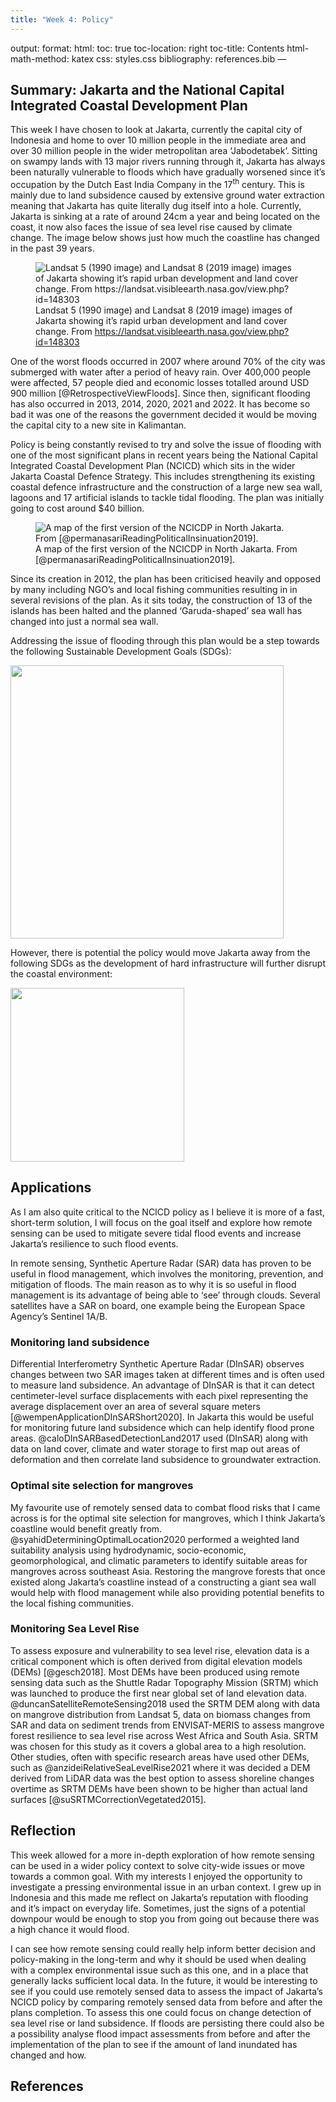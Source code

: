 ```yaml
---
title: "Week 4: Policy"
---
```


output: format: html: toc: true toc-location: right toc-title: Contents html-math-method: katex css: styles.css bibliography: references.bib ---

## Summary: Jakarta and the National Capital Integrated Coastal Development Plan

This week I have chosen to look at Jakarta, currently the capital city of Indonesia and home to over 10 million people in the immediate area and over 30 million people in the wider metropolitan area 'Jabodetabek'. Sitting on swampy lands with 13 major rivers running through it, Jakarta has always been naturally vulnerable to floods which have gradually worsened since it's occupation by the Dutch East India Company in the 17^th^ century. This is mainly due to land subsidence caused by extensive ground water extraction meaning that Jakarta has quite literally dug itself into a hole. Currently, Jakarta is sinking at a rate of around 24cm a year and being located on the coast, it now also faces the issue of sea level rise caused by climate change. The image below shows just how much the coastline has changed in the past 39 years.

![Landsat 5 (1990 image) and Landsat 8 (2019 image) images of Jakarta showing it's rapid urban development and land cover change. From <https://landsat.visibleearth.nasa.gov/view.php?id=148303>](jakarta_landcover.png){fig-align="center"}

One of the worst floods occurred in 2007 where around 70% of the city was submerged with water after a period of heavy rain. Over 400,000 people were affected, 57 people died and economic losses totalled around USD 900 million [@RetrospectiveViewFloods]. Since then, significant flooding has also occurred in 2013, 2014, 2020, 2021 and 2022. It has become so bad it was one of the reasons the government decided it would be moving the capital city to a new site in Kalimantan.

Policy is being constantly revised to try and solve the issue of flooding with one of the most significant plans in recent years being the National Capital Integrated Coastal Development Plan (NCICD) which sits in the wider Jakarta Coastal Defence Strategy. This includes strengthening its existing coastal defence infrastructure and the construction of a large new sea wall, lagoons and 17 artificial islands to tackle tidal flooding. The plan was initially going to cost around \$40 billion.

![A map of the first version of the NCICDP in North Jakarta. From [@permanasariReadingPoliticalInsinuation2019].](garuda_island.png){fig-align="center"}

Since its creation in 2012, the plan has been criticised heavily and opposed by many including NGO's and local fishing communities resulting in in several revisions of the plan. As it sits today, the construction of 13 of the islands has been halted and the planned 'Garuda-shaped' sea wall has changed into just a normal sea wall.

Addressing the issue of flooding through this plan would be a step towards the following Sustainable Development Goals (SDGs):

![](Screenshot%202024-02-01%20093141.png){fig-align="center" width="437"}

However, there is potential the policy would move Jakarta away from the following SDGs as the development of hard infrastructure will further disrupt the coastal environment:

![](Screenshot%202024-02-01%20093418.png){fig-align="center" width="278"}

## Applications

As I am also quite critical to the NCICD policy as I believe it is more of a fast, short-term solution, I will focus on the goal itself and explore how remote sensing can be used to mitigate severe tidal flood events and increase Jakarta's resilience to such flood events.

In remote sensing, Synthetic Aperture Radar (SAR) data has proven to be useful in flood management, which involves the monitoring, prevention, and mitigation of floods. The main reason as to why it is so useful in flood management is its advantage of being able to 'see' through clouds. Several satellites have a SAR on board, one example being the European Space Agency's Sentinel 1A/B.

### **Monitoring land subsidence**

Differential Interferometry Synthetic Aperture Radar (DInSAR) observes changes between two SAR images taken at different times and is often used to measure land subsidence. An advantage of DInSAR is that it can detect centimeter-level surface displacements with each pixel representing the average displacement over an area of several square meters [@wempenApplicationDInSARShort2020]. In Jakarta this would be useful for monitoring future land subsidence which can help identify flood prone areas. @caloDInSARBasedDetectionLand2017 used (DInSAR) along with data on land cover, climate and water storage to first map out areas of deformation and then correlate land subsidence to groundwater extraction.

### **Optimal site selection for mangroves**

My favourite use of remotely sensed data to combat flood risks that I came across is for the optimal site selection for mangroves, which I think Jakarta's coastline would benefit greatly from. @syahidDeterminingOptimalLocation2020 performed a weighted land suitability analysis using hydrodynamic, socio-economic, geomorphological, and climatic parameters to identify suitable areas for mangroves across southeast Asia. Restoring the mangrove forests that once existed along Jakarta's coastline instead of a constructing a giant sea wall would help with flood management while also providing potential benefits to the local fishing communities.

### Monitoring Sea Level Rise

To assess exposure and vulnerability to sea level rise, elevation data is a critical component which is often derived from digital elevation models (DEMs) [@gesch2018]. Most DEMs have been produced using remote sensing data such as the Shuttle Radar Topography Mission (SRTM) which was launched to produce the first near global set of land elevation data. @duncanSatelliteRemoteSensing2018 used the SRTM DEM along with data on mangrove distribution from Landsat 5, data on biomass changes from SAR and data on sediment trends from ENVISAT-MERIS to assess mangrove forest resilience to sea level rise across West Africa and South Asia. SRTM was chosen for this study as it covers a global area to a high resolution. Other studies, often with specific research areas have used other DEMs, such as @anzideiRelativeSeaLevelRise2021 where it was decided a DEM derived from LiDAR data was the best option to assess shoreline changes overtime as SRTM DEMs have been shown to be higher than actual land surfaces [@suSRTMCorrectionVegetated2015].

## Reflection

This week allowed for a more in-depth exploration of how remote sensing can be used in a wider policy context to solve city-wide issues or move towards a common goal. With my interests I enjoyed the opportunity to investigate a pressing environmental issue in an urban context. I grew up in Indonesia and this made me reflect on Jakarta's reputation with flooding and it's impact on everyday life. Sometimes, just the signs of a potential downpour would be enough to stop you from going out because there was a high chance it would flood.

I can see how remote sensing could really help inform better decision and policy-making in the long-term and why it should be used when dealing with a complex environmental issue such as this one, and in a place that generally lacks sufficient local data. In the future, it would be interesting to see if you could use remotely sensed data to assess the impact of Jakarta's NCICD policy by comparing remotely sensed data from before and after the plans completion. To assess this one could focus on change detection of sea level rise or land subsidence. If floods are persisting there could also be a possibility analyse flood impact assessments from before and after the implementation of the plan to see if the amount of land inundated has changed and how.

## References
